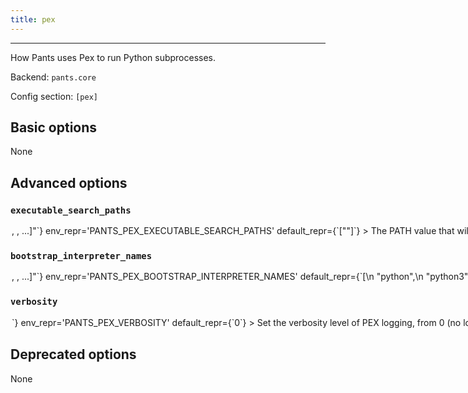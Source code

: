 ```yaml
---
title: pex
---
```



---

How Pants uses Pex to run Python subprocesses.

Backend: <span className="color--primary">`pants.core`</span>

Config section: <span className="color--primary">`[pex]`</span>

<span className={styles.options}>

## Basic options
None

## Advanced options

### `executable_search_paths`

<Option
  cli_repr={`--pex-executable-search-paths="[<binary-paths>, <binary-paths>, ...]"`}
  env_repr='PANTS_PEX_EXECUTABLE_SEARCH_PATHS'
  default_repr={`["<PATH>"]`}
>

The PATH value that will be used by the PEX subprocess and any subprocesses it spawns. The special string &quot;&lt;PATH&gt;&quot; will expand to the contents of the PATH env var.

</Option>

### `bootstrap_interpreter_names`

<Option
  cli_repr={`--pex-bootstrap-interpreter-names="[<bootstrap-python-names>, <bootstrap-python-names>, ...]"`}
  env_repr='PANTS_PEX_BOOTSTRAP_INTERPRETER_NAMES'
  default_repr={`[\n  "python",\n  "python3",\n  "python2"\n]`}
>

The names of Python binaries to search for to bootstrap PEX files with. This does not impact which Python interpreter is used to run your code, only what is used to run the PEX tool. See the `interpreter_search_paths` option in `[python-setup]` to influence where interpreters are searched for.

</Option>

### `verbosity`

<Option
  cli_repr={`--pex-verbosity=<int>`}
  env_repr='PANTS_PEX_VERBOSITY'
  default_repr={`0`}
>

Set the verbosity level of PEX logging, from 0 (no logging) up to 9 (max logging).

</Option>

## Deprecated options

None

</span>